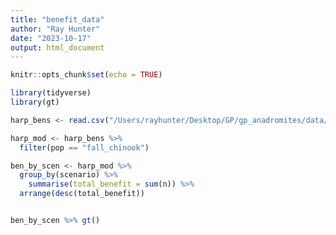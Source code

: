 ```yaml
---
title: "benefit_data"
author: "Ray Hunter"
date: "2023-10-17"
output: html_document
---
```


```r
knitr::opts_chunk$set(echo = TRUE)

library(tidyverse)
library(gt)
```

```r
harp_bens <- read.csv("/Users/rayhunter/Desktop/GP/gp_anadromites/data/benefits/ind_subbasin_rest_20s_2023-09-21 - ind_subbasin_rest_20s_2023-09-21.csv")
```

```r
harp_mod <- harp_bens %>% 
  filter(pop == "fall_chinook")

ben_by_scen <- harp_mod %>% 
  group_by(scenario) %>% 
    summarise(total_benefit = sum(n)) %>% 
  arrange(desc(total_benefit))


ben_by_scen %>% gt()
```

